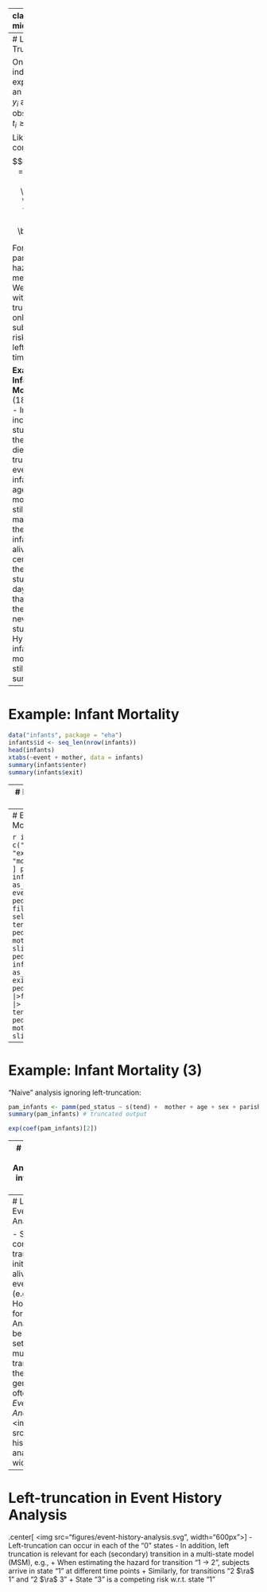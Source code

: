 
---
class: inverse, middle, center

.font120[
**Left truncation**
]

<html>
  <div style=---float:left></div>
  <hr color='#005500' size=1px width=900pxpx>
</html>



---
# Left Truncation

Only individuals that experienced an event *after* $y_i$ are observed, i.e., $t_i \geq y_i$.

Likelihood contribution:
$$L_i(\bstheta) = P(T=t_i | T \geq y_i| \bstheta) = \frac{f(t_i| \bstheta)}{S(y_i| \bstheta)}$$

For (non-parametric) hazard based methods: <br>
We can deal with left truncation, by only including subject in the risk after their left-truncation time

**Example: Infant Mortality** (1821–1894):
- Infants were included in the study when their mother died (left truncation event)
- Two infants of same age whose mothers were still alive were matched into the study
- All infants still alive were censored at the end of the study (365 days)
- Infants that die before their mother never enter the study
- Hypothesis: infants whose mothers are still alive survive longer


---
# Example: Infant Mortality


```r
data("infants", package = "eha")
infants$id <- seq_len(nrow(infants))
head(infants)
xtabs(~event + mother, data = infants)
summary(infants$enter)
summary(infants$exit)
```

---
# Left-truncation with PAMMs

- Data transformation:
  + as usual with `as_ped`, but specify left-truncation time and event time in formula
  + in each interval, only subjects that were at risks at that time, e.g.
    * infant enters study at day 5, when mother dies
    * not included in intervals $(0, 1], \ldots, (4, 5]$
    * included in intervals $(5, 6]$ ...
- Modell fit:
  + as usual based on properly transformed data
  + hazard can be estimated unbiasedly (assuming left-truncation time and event time are independent)


---
# Example: Infant Mortality (2)

```r
infants[1, c("id", "enter", "exit", "event", "mother", "age"), ]
ped_infants <- infants |> as_ped(Surv(exit, event) ~ .)
ped_infants |> filter(id == 1) |> select(tstart, tend, interval, ped_status, mother, age) |> slice(1, n())
ped_infants_lt <- infants |> as_ped(Surv(enter, exit, event) ~ .)
ped_infants_lt |>filter(id == 1) |> select(tstart, tend, interval, ped_status, mother, age)  |> slice(1, n())
```

---
# Example: Infant Mortality (3)

"Naive" analysis ignoring left-truncation:

```r
pam_infants <- pamm(ped_status ~ s(tend) +  mother + age + sex + parish + civst + ses, data = ped_infants)
summary(pam_infants) # truncated output
```

```r
exp(coef(pam_infants)[2])
```

---
# Example: Infant Mortality (4)
Analysis that takes into account left-truncation:

```r
pam_infants_lt <- pamm(ped_status ~ s(tend) +  mother + age + sex + parish + civst + ses, data = ped_infants_lt)
summary(pam_infants) # truncated output
```

```r
exp(coef(pam_infants_lt)[2])
```


---
# Left-truncation in Event History Analysis

- So far we only considered transitions from the initial status (e.g., alive) to a single event of interest (e.g., death)
- However, methods for Lifetime Data Analysis can also be applied to settings with
multiple states and transitions between them
- This more general setting is often refered to as *Event History Analysis*
.center[
<img src="figures/event-history-analysis.svg", width="700px">
]


---
# Left-truncation in Event History Analysis
.center[
<img src="figures/event-history-analysis.svg", width="600px">
]
- Left-truncation can occur in each of the "0" states
- In addition, left truncation is relevant for each (secondary) transition in a multi-state model (MSM), e.g.,
  + When estimating the hazard for transition "1 $\rightarrow$ 2", subjects arrive in state "1" at different time points
  + Similarly, for transitions "2 $\ra$ 1" and "2 $\ra$ 3"
  + State "3" is a competing risk w.r.t. state "1"
